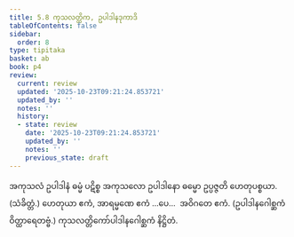 ```yaml
---
title: 5.8 ကုသလတ္တိက, ဥပါဒါနဒုကာဒိ
tableOfContents: false
sidebar:
  order: 8
type: tipitaka
basket: ab
book: p4
review:
  current: review
  updated: '2025-10-23T09:21:24.853721'
  updated_by: ''
  notes: ''
  history:
  - state: review
    date: '2025-10-23T09:21:24.853721'
    updated_by: ''
    notes: ''
    previous_state: draft
---
```



<ReviewStatus review={frontmatter.review} showDetails={true} />

<HypothesisAnnotation frontmatter={frontmatter} />

<DynamicBreadcrumb />

<Division number="35" book="p4" e="ch" v="39" p="603">

<Paragraph number="1433" book="p4">
အကုသလံ ဥပါဒါနံ ဓမ္မံ ပဋိစ္စ အကုသလော ဥပါဒါနော ဓမ္မော ဥပ္ပဇ္ဇတိ ဟေတုပစ္စယာ. (သံခိတ္တံ.)
</Paragraph>

<Paragraph number="1434" book="p4">
ဟေတုယာ ဧကံ, အာရမ္မဏေ ဧကံ …ပေ…  အဝိဂတေ ဧကံ. (ဥပါဒါနဂေါစ္ဆကံ ဝိတ္ထာရေတဗ္ဗံ.)

</Paragraph>
</Division>

<Paragraph number="1435" type="center" book="p4">
ကုသလတ္တိကော်ပါဒါနဂေါစ္ဆကံ နိဋ္ဌိတံ.
</Paragraph>